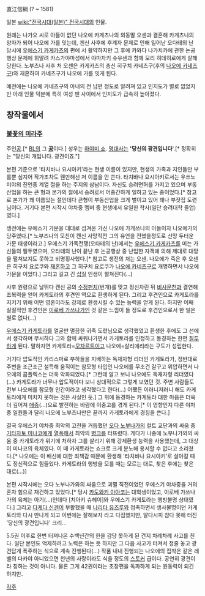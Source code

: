 直江信綱
(? ~ 1581)

일본 [[wiki:"전국시대(일본)" 전국시대]]의 인물.

원래는 나가오 씨로 아들이 없던 나오에 카게츠나의 외동딸 오센과 결혼해 카게츠나의 양자가 되어 나오에 가를 잇는데, 겐신 사후에 후계자 문제로 인해 일어난 오다테의 난 당시에 [[우에스기 카게카츠]]의 편에 서 활약하지만 그 후에 카와다 나가치카에 관한 논공행상 문제에 휘말려 카스가야마성에서 야마자키 슈우센과 함께 모리 히데히로에게 살해당한다. 노부츠나 사후 처 오센은 카게카츠의 총신 히구치 카네츠구(후의 [[나오에 카네츠구]])와 재혼하여 카네츠구가 나오에 가를 잇게 된다.

예전에는 나오에 카네츠구의 아내의 전 남편 정도로 알려져 있고 인지도가 별로 없었지만 아래 인물 덕분에 특히 여성 팬 사이에서 인지도가 급속히 높아졌다.

== 창작물에서 ==
=== [[불꽃의 미라주]] ===

주인[[공]].[* [[BL]]의 그 '''[[공]]'''이다.] 성우는 [[하야미 쇼]]. [[명대사]]는 ''''당신의 광견입니다''''.[* 정확히는 "당신의 개입니다. 광견이죠."]

본편 기준으로 '타치바나 요시아키'라는 현생 이름이 있지만, 현생의 가족과 지인들만 부를뿐 심지어 작가조차도 웬만해선 저 이름을 안 쓴다. 타치바나 요시아키로서는 우쓰노미야의 진언종 계열 절을 하는 주지의 삼남이다. 자신도 승려면허를 가지고 있으며 부동산업을 하는 큰 형과 본가의 절에서 승려로서 어중간하게 일하고 있는 중이었다.[* 참고로 본가가 꽤 이름있는 절인데다 큰형이 부동산업을 크게 벌이고 있어 꽤나 부잣집 도련님이다. 거기다 본편 시작시 야차중 멤버 중 현생에서 유일한 학사(일단 승려대학 졸업)였다.]

생전에는 우에스기 가문을 대대로 섬겨온 가신 나오에 가게쓰나의 아들이자 나오에가의 당주였다.[* 노부츠나의 모친이 켄신 사망직전 그의 유언을 전했을정도로 신망 두터운 가문 태생이라고.] 우에스기 가독전쟁(오타테의 난)에서는 [[우에스기 카게카츠]]를 미는 가신들의 필두였으며, 오타테의 난이 끝난 후 논공행상 중 난입한 자객에 의해 제대로 대망을 펼쳐보지도 못하고 비명횡사했다.[* 참고로 생전의 처는 오센. 나오에가 죽은 후 오센은 히구치 요로쿠와 [[재혼]]하고 그 히구치 요로쿠가 [[나오에 카네츠구]]로 개명하면서 나오에 가문을 이었다.] 그리고 길고 긴 [[삽질]] 인생이 펼쳐진다(…)

사후 원령으로 날뛰다 켄신 공의 [[수정펀치]](번개)를 맞고 정신차린 뒤 [[비사문천]]과 결연해 조복력을 얻어 카게토라의 후견인 역으로 환생하게 된다. 그리고 후견인으로 카게토라를 지키기 위해 어떤 영혼이라도 강제로 환생시킬 수 있는 능력을 얻게 된다. 하지만 어째 실질적인 후견인은 [[이로베 가쓰나가]]인 것 같은 느낌이 들 정도로 후견인으로서 한 일은 별로 없다(…)

[[우에스기 카게토라]]를 얼굴만 멀끔한 귀족 도련님으로 생각했었고 환생한 후에도 그 선에서 생각하며 무시하다 그와 함께 싸워나가면서 카게토라를 인정하고 동경하는 한편 [[질투]]하게 된다. 말하자면 카게토라=[[모차르트]]이고 나오에=살리에리라는 구도가 성립한다.

거기다 압도적인 카리스마로 부하들을 지배하는 독재자형 리더인 카게토라가, 정반대로 주변을 조근조근 설득해 움직이는 참모형 타입인 나오에를 무조건 갈구고 위압하면서 나오에의 콤플렉스는 더욱 악화되었다.[* 그런데 알고 보니 나오에도 독재자형 리더였다(…) 카게토라가 너무나 압도적이다 보니 상대적으로 그렇게 보였던 것. 주변 사람들도 전부 나오에를 참모형 인간이라고 생각했다고 한다(…) 어쨌든 이러니저러니 해도 카게토라에게 미치지 못하는 것은 사실인 듯.] 그 위에 동경하는 카게토라 대한 마음은 더욱 더 깊어져 [[애증]](…)으로 발전하는 바람에 이중고를 겪게 된다.[* 이 영향인지 다른 야차중 일원들과 달리 나오에 노부츠나만은 끝까지 카게토라에게 경칭을 쓴다.]

결국 우에스기 야차중 최악의 고전을 거듭했던 [[오다 노부나가]]의 컬트 교단과의 싸움 중 [[기타자토 미나코]]에게 [[열폭]]해서 최악의 [[병크]]를 터뜨렸다. 게다가 나중에 노부나가와의 싸움 중 카게토라가 위기에 처하자 그를 살리기 위해 강제환생 능력을 사용했는데, 그 대상이 미나코의 육체였다. 이 때 카게토라는 쇼크로 크게 분노해 용서할 수 없다고 소리쳤다.[* 나오에는 이 배신에 대한 죄책감 때문에 환생해 '타치바나 요시아키'로 살아갈 때도 정신적으로 힘들었다. 카게토라의 행방을 모를 때는 모르는 대로, 찾은 후에는 찾은 대로(…)]

본편 시작시에는 오다 노부나가와의 싸움으로 괴멸 직전이었던 우에스기 야차중을 거의 혼자 힘으로 재건하고 있었다.[* 당시 [[카도와키 아야코]]는 대학생이었고, 이로베 가쓰나가의 육체는 아기(…)인데다 [치아키 슈헤이]와 우에스기 카게토라는 행방불명 상태였다.] 그리고 [[다케다 신겐]]이 부활했을 때 [[나리타 유즈루]]와 접촉하면서 생사불명이던 카게토라와 다시 만나게 되고 이번에는 잘해보자 라고 다짐했지만, 알다시피 참다 못해 터진 '당신의 광견입니다' 크리...

5.5권 이후로 한번 터져나온 수백년간의 한을 감당 못하게 된 건지 차례차례 사고를 친다. 일단 본인도 억제하려고 노력은 하는 듯 하지만 그 다음 사고가 터져서 정줄 놓고 광견답게 폭주하는 식으로 계속 진행된다(…) 작품 내내 진행되는 나오에의 집착은 같은 레벨의 다카야 아니었으면 천년의 사랑이라도 식을 정도의 [[스토커]] 급이다. 공연히 광견이라 칭하는 것이 아니다. 물론 그게 42권이라는 초장편을 독파하게 되는 원동력이 되긴 하지만.

[[각주]]

